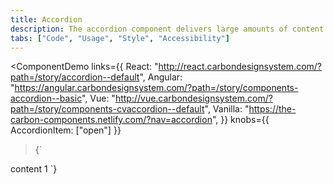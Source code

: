 ```yaml
---
title: Accordion
description: The accordion component delivers large amounts of content in a small space through progressive disclosure. The user gets key details about the underlying content and can choose to expand that content.
tabs: ["Code", "Usage", "Style", "Accessibility"]
---
```


<ComponentDemo
  links={{
    React:
      "http://react.carbondesignsystem.com/?path=/story/accordion--default",
    Angular:
      "https://angular.carbondesignsystem.com/?path=/story/components-accordion--basic",
    Vue:
      "http://vue.carbondesignsystem.com/?path=/story/components-cvaccordion--default",
    Vanilla: "https://the-carbon-components.netlify.com/?nav=accordion",
  }}
  knobs={{ AccordionItem: ["open"] }}
>{`
<Accordion>
  <AccordionItem title="title 1">content 1</AccordionItem>
</Accordion>
`}</ComponentDemo>

